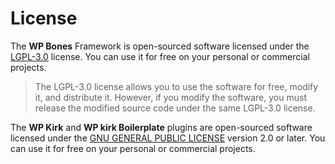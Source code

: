 # License

The **WP Bones** Framework is open-sourced software licensed under the [LGPL-3.0](https://github.com/wpbones/WPBones/blob/master/LICENSE) license. 
You can use it for free on your personal or commercial projects.

> The LGPL-3.0 license allows you to use the software for free, modify it, and distribute it. However, if you modify the software, you must release the modified source code under the same LGPL-3.0 license. 

The **WP Kirk** and **WP kirk Boilerplate** plugins are open-sourced software licensed under the [GNU GENERAL PUBLIC LICENSE](https://github.com/wpbones/WPKirk/blob/main/LICENSE) version 2.0 or later. You can use it for free on your personal or commercial projects.
